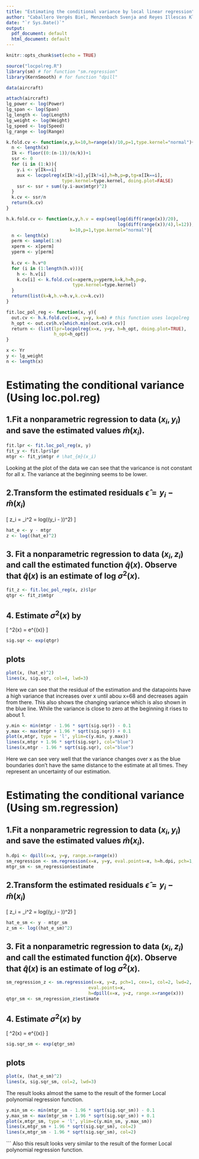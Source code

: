 ```yaml
---
title: "Estimating the conditional variance by local linear regression"
author: "Caballero Vergés Biel, Menzenbach Svenja and Reyes Illescas Kleber Enrique"
date: "`r Sys.Date()`"
output:
  pdf_document: default
  html_document: default
---
```


```r
knitr::opts_chunk$set(echo = TRUE)
```

```r
source("locpolreg.R")
library(sm) # for function "sm.regression"
library(KernSmooth) # for function "dpill"
```

```r
data(aircraft)

attach(aircraft)
lg_power <- log(Power)
lg_span <- log(Span)
lg_length <- log(Length)
lg_weight <- log(Weight)
lg_speed <- log(Speed)
lg_range <- log(Range)

```


```r
k.fold.cv <- function(x,y,k=10,h=range(x)/10,p=1,type.kernel="normal"){
  n <- length(x)
  Ik <- floor((0:(n-1))/(n/k))+1
  ssr <- 0
  for (i in (1:k)){
    y.i <- y[Ik==i]
    aux <- locpolreg(x[Ik!=i],y[Ik!=i],h=h,p=p,tg=x[Ik==i],
                     type.kernel=type.kernel, doing.plot=FALSE)
    ssr <- ssr + sum((y.i-aux$mtgr)^2)
  }
  k.cv <- ssr/n
  return(k.cv)
}

h.k.fold.cv <- function(x,y,h.v = exp(seq(log(diff(range(x))/20),
                                          log(diff(range(x))/4),l=12)), 
                        k=10,p=1,type.kernel="normal"){
  n <- length(x)
  perm <- sample(1:n)
  xperm <- x[perm]
  yperm <- y[perm]
  
  k.cv <- h.v*0
  for (i in (1:length(h.v))){
    h <- h.v[i]
    k.cv[i] <- k.fold.cv(x=xperm,y=yperm,k=k,h=h,p=p,
                         type.kernel=type.kernel)
  }
  return(list(k=k,h.v=h.v,k.cv=k.cv))
}
```


```r
fit.loc_pol_reg <- function(x, y){
  out.cv <- h.k.fold.cv(x=x, y=y, k=n) # this function uses locpolreg
  h_opt <- out.cv$h.v[which.min(out.cv$k.cv)]
  return <- (list(lpr=locpolreg(x=x, y=y, h=h_opt, doing.plot=TRUE), 
                  h_opt=h_opt))
}
```

```r
x <- Yr
y <- lg_weight
n <- length(x)
```

# Estimating the conditional variance (Using loc.pol.reg)

## 1.Fit a nonparametric regression to data $(x_i, y_i)$ and save the estimated values $\hat{m}(x_i)$.
```r
fit.lpr <- fit.loc_pol_reg(x, y)
fit_y <- fit.lpr$lpr
mtgr <- fit_y$mtgr # \hat_{m}(x_i)

```
Looking at the plot of the data we can see that the varicance is not constant for all x. The variance at the beginning seems to be lower.

## 2.Transform the estimated residuals $\hat{\epsilon} = y_i - \hat{m}(x_i)$
\[
z_i = \log \epsilon_i^2 = log((y_i - \hat{x_i}))^2)
\] 
```r
hat_e <- y - mtgr
z <- log((hat_e)^2)
```

## 3. Fit a nonparametric regression to data $(x_i, z_i)$ and call the estimated function $\hat{q}(x)$. Observe that $\hat{q}(x)$ is an estimate of log $\sigma^2(x)$.
```r
fit_z <- fit.loc_pol_reg(x, z)$lpr
qtgr <- fit_z$mtgr
```

## 4. Estimate $\sigma^2(x)$ by 
\[
\hat{\sigma}^2(x) = e^{\hat{q}(x)}
\]
```r
sig.sqr <- exp(qtgr)
```

## plots
```r
plot(x, (hat_e)^2)
lines(x, sig.sqr, col=4, lwd=3)
```
Here we can see that the residual of the estimation and the datapoints have a high variance that increases over x until abou x=68 and decreases again from there. This also shows the changing variance which is also shown in the blue line. While the variance is close to zero at the beginning it rises to about 1.

```r
y.min <- min(mtgr - 1.96 * sqrt(sig.sqr)) - 0.1
y.max <- max(mtgr + 1.96 * sqrt(sig.sqr)) + 0.1
plot(x,mtgr, type = 'l', ylim=c(y.min, y.max))
lines(x,mtgr + 1.96 * sqrt(sig.sqr), col="blue")
lines(x,mtgr - 1.96 * sqrt(sig.sqr), col="blue")
```
Here we can see very well that the variance changes over x as the blue boundaries don't have the same distance to the estimate at all times. They represent an uncertainty of our estimation.


# Estimating the conditional variance (Using sm.regression)

## 1.Fit a nonparametric regression to data $(x_i, y_i)$ and save the estimated values $\hat{m}(x_i)$.
```r
h.dpi <- dpill(x=x, y=y, range.x=range(x))
sm_regression <- sm.regression(x=x, y=y, eval.points=x, h=h.dpi, pch=1, cex=1, col=2, lwd=2)
mtgr_sm <- sm_regression$estimate
```

## 2.Transform the estimated residuals $\hat{\epsilon} = y_i - \hat{m}(x_i)$
\[
z_i = \log \epsilon_i^2 = log((y_i - \hat{x_i}))^2)
\] 
```r
hat_e_sm <- y - mtgr_sm
z_sm <- log((hat_e_sm)^2)
```

## 3. Fit a nonparametric regression to data $(x_i, z_i)$ and call the estimated function $\hat{q}(x)$. Observe that $\hat{q}(x)$ is an estimate of log $\sigma^2(x)$.
```r
sm_regression_z <- sm.regression(x=x, y=z, pch=1, cex=1, col=2, lwd=2,
                               eval.points=x, 
                               h=dpill(x=x, y=z, range.x=range(x)))
qtgr_sm <- sm_regression_z$estimate
```

## 4. Estimate $\sigma^2(x)$ by 
\[
\hat{\sigma}^2(x) = e^{\hat{q}(x)}
\]
```r
sig.sqr_sm <- exp(qtgr_sm)
```

## plots
```r
plot(x, (hat_e_sm)^2)
lines(x, sig.sqr_sm, col=2, lwd=3)
```
The result looks almost the same to the result of the former Local polynomial regression function.


```r
y.min_sm <- min(mtgr_sm - 1.96 * sqrt(sig.sqr_sm)) - 0.1
y.max_sm <- max(mtgr_sm + 1.96 * sqrt(sig.sqr_sm)) + 0.1
plot(x,mtgr_sm, type = 'l', ylim=c(y.min_sm, y.max_sm))
lines(x,mtgr_sm + 1.96 * sqrt(sig.sqr_sm), col=2)
lines(x,mtgr_sm - 1.96 * sqrt(sig.sqr_sm), col=2)
```

```
Also this result looks very similar to the result of the former Local polynomial regression function.

